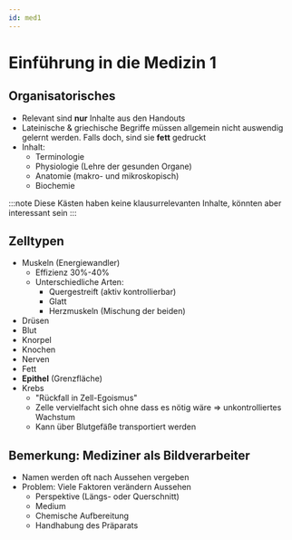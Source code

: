 ```yaml
---
id: med1
---
```


# Einführung in die Medizin 1

## Organisatorisches

- Relevant sind **nur** Inhalte aus den Handouts
- Lateinische & griechische Begriffe müssen allgemein nicht auswendig gelernt werden. Falls doch, sind sie **fett** gedruckt
- Inhalt:
  - Terminologie
  - Physiologie (Lehre der gesunden Organe)
  - Anatomie (makro- und mikroskopisch)
  - Biochemie

:::note
Diese Kästen haben keine klausurrelevanten Inhalte, könnten aber interessant sein
:::

## Zelltypen

- Muskeln (Energiewandler)
  - Effizienz 30%-40%
  - Unterschiedliche Arten:
    - Quergestreift (aktiv kontrollierbar)
    - Glatt
    - Herzmuskeln (Mischung der beiden)
- Drüsen
- Blut
- Knorpel
- Knochen
- Nerven
- Fett
- **Epithel** (Grenzfläche)
- Krebs
  - "Rückfall in Zell-Egoismus"
  - Zelle vervielfacht sich ohne dass es nötig wäre => unkontrolliertes Wachstum
  - Kann über Blutgefäße transportiert werden

## Bemerkung: Mediziner als Bildverarbeiter

- Namen werden oft nach Aussehen vergeben
- Problem: Viele Faktoren verändern Aussehen
  - Perspektive (Längs- oder Querschnitt)
  - Medium
  - Chemische Aufbereitung
  - Handhabung des Präparats
